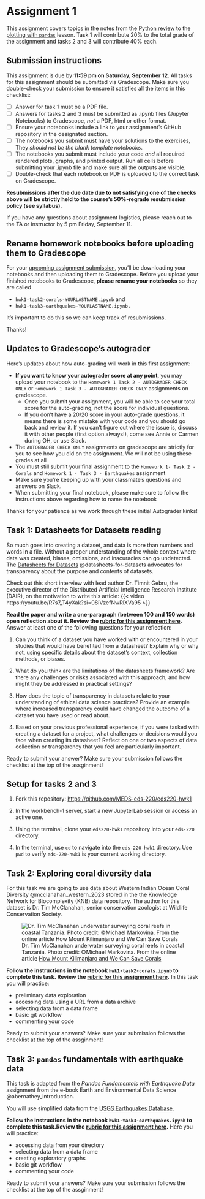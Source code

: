 # Assignment 1


This assignment covers topics in the notes from the [Python review](/book/chapters/lesson-1-python-review.qmd) to the [plotting with `pandas`](/book/chapters/lesson-4-plotting-pandas.qmd) lesson. Task 1 will contribute 20% to the total grade of the assignment and tasks 2 and 3 will contribute 40% each.


## Submission instructions 
:::{.callout-warning appearance="minimal"}

This assignment is due by **11:59 pm on Saturday, September 12**. All tasks for this assignment should be submitted via Gradescope. Make sure you double-check your submission to ensure it satisfies all the items in this checklist:

- [ ] Answer for task 1 must be a PDF file.
- [ ] Answers for tasks 2 and 3 must be submitted as .ipynb files (Jupyter Notebooks) to Gradescope, *not* a PDF, html or other format.
- [ ] Ensure your notebooks include a link to your assignment's GitHub repository in the designated section.
- [ ] The notebooks you submit must have your solutions to the exercises, They *should not be the blank template notebooks*. 
- [ ] The notebooks you submit must include your code *and* all required rendered plots, graphs, and printed output. Run all cells before submitting your .ipynb file and make sure all the outputs are visible.
- [ ] Double-check that each notebook or PDF is uploaded to the correct task on Gradescope. 

**Resubmissions after the due date due to not satisfying one of the checks above will be strictly held to the course's 50%-regrade resubmission policy (see syllabus).**

If you have any questions about assignment logistics, please reach out to the TA or instructor by 5 pm Friday, September 11. 
<!-- https://docs.google.com/presentation/d/1Q3DOdj_WszOLbnNhSp7KCeFlxvJX06t4c08RNMw3fHc/edit#slide=id.g290e62f4f2b_0_105 -->
:::

::: {.callout-important}
## Rename homework notebooks before uploading them to Gradescope
For your [upcoming assignment submission](/assignments/assignment1.qmd), you’ll be downloading your notebooks and then uploading them to Gradescope. Before you upload your finished notebooks to Gradescope, **please rename your notebooks** so they are called

- `hwk1-task2-corals-YOURLASTNAME.ipynb` and 
- `hwk1-task3-earthquakes-YOURLASTNAME.ipynb.` 

It’s important to do this so we can keep track of resubmissions. 

Thanks!
:::

::: {.callout-warning icon=false} 
## Updates to Gradescope's autograder
Here’s updates about how auto-grading will work in this first assignment:

- **If you want to know your autograder score at any point**, you may upload your notebook to the `Homework 1 Task 2 - AUTOGRADER CHECK ONLY` or `Homework 1 Task 3 - AUTOGRADER CHECK ONLY` assignments on gradescope.
  - Once you submit your assignment,  you will be able to see your total score for the auto-grading, not the score for individual questions.
  - If you don’t have a 20/20 score in your auto-grade questions, it means there is some mistake with your code and you should go back and review it. If you can’t figure out where the issue is, discuss it with other people (first option always!), come see Annie or Carmen during OH, or use Slack.

- The `AUTOGRADER CHECK ONLY` assignments on gradescope are strictly for you to see how you did on the assignment. We will not be using these grades at all
- You must still submit your final assignment to the `Homework 1- Task 2 - Corals` and `Homework 1 - Task 3 - Earthquakes` assignment
- Make sure you’re keeping up with your classmate’s questions and answers on Slack.
- When submitting your final notebook, please make sure to follow the instructions above regarding how to name the notebook

Thanks for your patience as we work through these initial Autograder kinks! 
:::

## Task 1: Datasheets for Datasets reading
So much goes into creating a dataset, and data is more than numbers and words in a file. Without a proper understanding of the whole context where data was created, biases, omissions, and inacuracies can go undetected. The [Datasheets for Datasets](https://doi.org/10.1145/3458723)  @datasheets-for-datasets advocates for transparency about the purpose and contents of datasets.

Check out this short interview with lead author Dr. Timnit Gebru, the executive director of the Distributed Artificial Intelligence Research Institute (DAIR), on the motivation to write this article:
{{< video https://youtu.be/R7s7_T4yXak?si=08iVzefNwRlXVa95 >}}

**Read the paper and write a one-paragraph (between 100 and 150 words) open reflection about it. Review the [rubric for this assignment here](https://docs.google.com/document/d/1GQ8C0APsoIG1R9UQL-QGOtENYi413_Fv/edit?usp=sharing&ouid=111507336322611936333&rtpof=true&sd=true).** Answer at least one of the following questions for your reflection:

1. Can you think of a dataset you have worked with or encountered in your studies that would have benefited from a datasheet? Explain why or why not, using specific details about the dataset's context, collection methods, or biases.

2. What do you think are the limitations of the datasheets framework? Are there any challenges or risks associated with this approach, and how might they be addressed in practical settings?

3. How does the topic of transparency in datasets relate to your understanding of ethical data science practices? Provide an example where increased transparency could have changed the outcome of a dataset you have used or read about.

4. Based on your previous professional experience, if you were tasked with creating a dataset for a project, what challenges or decisions would you face when creating its datasheet? Reflect on one or two aspects of data collection or transparency that you feel are particularly important.

<!-- TODO: would be nice to have this be a group activity where they create a mini datasheet -->

:::{.callout-warning appearance="minimal"}
Ready to submit your answer? Make sure your submission follows the checklist at the top of the assginment! 
:::

## Setup for tasks 2 and 3

:::{.callout-tip appearance="minimal"}

1. Fork this repository: [https://github.com/MEDS-eds-220/eds220-hwk1](https://github.com/MEDS-eds-220/eds220-hwk1)

2. In the workbench-1 server, start a new JupyterLab session or access an active one.

3. Using the terminal, clone your `eds220-hwk1` repository into your `eds-220` directory.

4. In the terminal, use `cd` to navigate into the `eds-220-hwk1` directory. Use `pwd` to verify `eds-220-hwk1` is your current working directory.
:::

## Task 2: Exploring coral diversity data

For this task we are going to use data about Western Indian Ocean Coral Diversity @mcclanahan_western_2023 stored in the the Knowledge Network for Biocomplexity (KNB) data repository. The author for this dataset is Dr. Tim McClanahan, senior conservation zoologist at Wildlife Conservation Society.  

![Dr. Tim McClanahan underwater surveying coral reefs in coastal Tanzania. Photo credit: ©Michael Markovina. From the online article [How Mount Kilimanjaro and We Can Save Corals](https://medium.com/wcs-marine-conservation-program/how-mount-kilimanjaro-and-we-can-save-corals-a4e76771a63e)](/assignments/images/Tim-McClanahan.png)

**Follow the instructions in the notebook `hwk1-task2-corals.ipynb` to complete this task. Review the [rubric for this assignment here](https://docs.google.com/document/d/131OnUDOLpOl94SlaMU9nGqT998ABrjFS/edit?usp=sharing&ouid=111507336322611936333&rtpof=true&sd=true).** In this task you will practice:

- preliminary data exploration
- accessing data using a URL from a data archive
- selecting data from a data frame
- basic git workflow
- commenting your code

:::{.callout-warning appearance="minimal"}
Ready to submit your answers? Make sure your submission follows the checklist at the top of the assginment! 
:::

## Task 3: `pandas` fundamentals with earthquake data

This task is adapted from the *Pandas Fundamentals with Earthquake Data* assignment from the e-book Earth and Environmental Data Science @abernathey_introduction. 

You will use simplified data from the [USGS Earthquakes Database](https://earthquake.usgs.gov/earthquakes/search/). 


**Follow the instructions in the notebook `hwk1-task3-earthquakes.ipynb` to complete this task.Review the [rubric for this assignment here](https://docs.google.com/document/d/131OnUDOLpOl94SlaMU9nGqT998ABrjFS/edit?usp=sharing&ouid=111507336322611936333&rtpof=true&sd=true).** Here you will practice:

- accessing data from your directory 
- selecting data from a data frame 
- creating exploratory graphs
- basic git workflow
- commenting your code

:::{.callout-warning appearance="minimal"}
Ready to submit your answers? Make sure your submission follows the checklist at the top of the assginment! 
:::